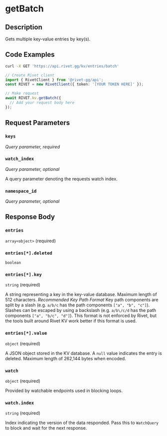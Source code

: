 

# getBatch

<ExperimentalFeature />

## Description

Gets multiple key-value entries by key(s).


## Code Examples

<CodeGroup title='Request' tag='GET' label='https://api.rivet.gg/kv/entries/batch'>

```bash {{ "title": "cURL" }}
curl -X GET 'https://api.rivet.gg/kv/entries/batch'
```

```ts
// Create Rivet client
import { RivetClient } from '@rivet-gg/api';
const RIVET = new RivetClient({ token: '[YOUR TOKEN HERE]' });

// Make request
await RIVET.kv.getBatch({
  // Add your request body here
});
```

</CodeGroup>


## Request Parameters


### `keys`

_Query parameter, required_





### `watch_index`

_Query parameter, optional_


A query parameter denoting the requests watch index.


### `namespace_id`

_Query parameter, optional_





## Response Body

### `entries`

`array<object>` (required)

### `entries[*].deleted`

`boolean`

### `entries[*].key`

`string` (required)

A string representing a key in the key-value database.
Maximum length of 512 characters.
_Recommended Key Path Format_
Key path components are split by a slash (e.g. `a/b/c` has the path components `["a", "b", "c"]`). Slashes can be escaped by using a backslash (e.g. `a/b\/c/d` has the path components `["a", "b/c", "d"]`).
This format is not enforced by Rivet, but the tools built around Rivet KV work better if this format is used.

### `entries[*].value`

`object` (required)

A JSON object stored in the KV database.
A `null` value indicates the entry is deleted.
Maximum length of 262,144 bytes when encoded.

### `watch`

`object` (required)

Provided by watchable endpoints used in blocking loops.

### `watch.index`

`string` (required)

Index indicating the version of the data responded.
Pass this to `WatchQuery` to block and wait for the next response.



